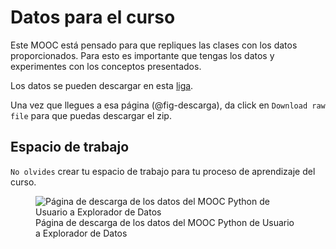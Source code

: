 # Datos para el curso {.unnumbered}


Este MOOC está pensado para que repliques las clases con los datos proporcionados. Para esto es importante que tengas los datos y experimentes con los conceptos presentados. 

Los datos se pueden descargar  en esta [liga](https://github.com/AltamarMx/explorador/blob/main/notebooks/data_MOOC_Usuario_a_Explorador.zip).


Una vez que llegues a esa página (@fig-descarga), da click en `Download raw file` para que puedas descargar el zip.  


::: {.callout-caution }
## Espacio de trabajo
`No olvides` crear tu espacio de trabajo para tu proceso de aprendizaje del curso. 
:::


![Página de descarga de los datos del MOOC Python de Usuario a Explorador de Datos](img/descarga_datos.jpeg){#fig-descarga}



